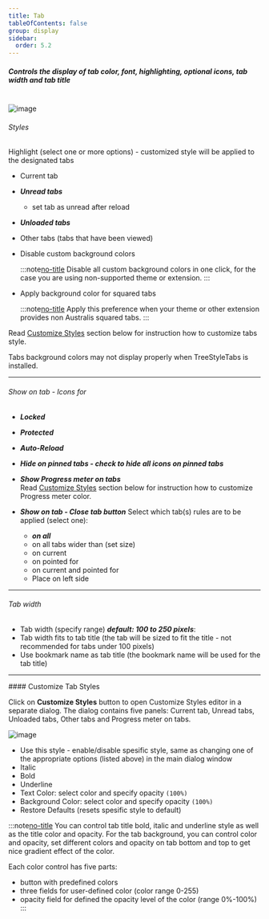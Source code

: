 ```yaml
---
title: Tab
tableOfContents: false
group: display
sidebar:
  order: 5.2
---
```



##### Controls the display of tab color, font, highlighting, optional icons, tab width and tab title

<br />

<Image class="help-img" src={displayTab} alt="image" />

###### Styles

Highlight (select one or more options) - customized style will be applied to the designated tabs

- Current tab
- **_Unread tabs_**

  - set tab as unread after reload

- **_Unloaded tabs_**
- Other tabs (tabs that have been viewed)
- Disable custom background colors

  :::note[no-title]
  Disable all custom background colors in one click, for the case you are using non-supported theme
  or extension.
  :::

- Apply background color for squared tabs

  :::note[no-title]
  Apply this preference when your theme or other extension provides non Australis squared tabs.
  :::

Read [Customize Styles](/help/display-tab#customize-tab-styles) section below for
instruction how to customize tabs style.

Tabs background colors may not display properly when TreeStyleTabs is installed.

---

###### Show on tab - Icons for

- **_Locked_**
- **_Protected_**
- **_Auto-Reload_**
- **_Hide on pinned tabs - check to hide all icons on pinned tabs_**

- **_Show Progress meter on tabs_** <br /> Read
  [Customize Styles](/help/display-tab#customize-tab-styles) section below for instruction
  how to customize Progress meter color.

- **_Show on tab - Close tab button_** Select which tab(s) rules are to be applied (select one):
  - **_on all_**
  - on all tabs wider than (set size)
  - on current
  - on pointed for
  - on current and pointed for
  - Place on left side<span class="leading-[3rem]"></span>

---

###### Tab width

- Tab width (specify range) **_default: 100 to 250 pixels_**:
- Tab width fits to tab title (the tab will be sized to fit the title - not recommended for tabs
  under 100 pixels)
- Use bookmark name as tab title (the bookmark name will be used for the tab title)

---

<div id="customize-styles"></div>
#### Customize Tab Styles

Click on <b>Customize Styles</b> button to open Customize Styles editor in a separate dialog. The
dialog contains five panels: Current tab, Unread tabs, Unloaded tabs, Other tabs and Progress meter
on tabs.

<Image class="help-img" src={displayTabStyles} alt="image" />

- Use this style - enable/disable spesific style, same as changing one of the appropriate options
  (listed above) in the main dialog window
- Italic
- Bold
- Underline
- Text Color: select color and specify opacity `(100%)`
- Background Color: select color and specify opacity `(100%)`
- Restore Defaults (resets spesific style to default)

:::note[no-title]
You can control tab title bold, italic and underline style as well as the title color and opacity.
For the tab background, you can control color and opacity, set different colors and opacity on tab
bottom and top to get nice gradient effect of the color.

Each color control has five parts:

- button with predefined colors
- three fields for user-defined color (color range 0-255)
- opacity field for defined the opacity level of the color (range 0%-100%)
  :::

[no-title]: #
